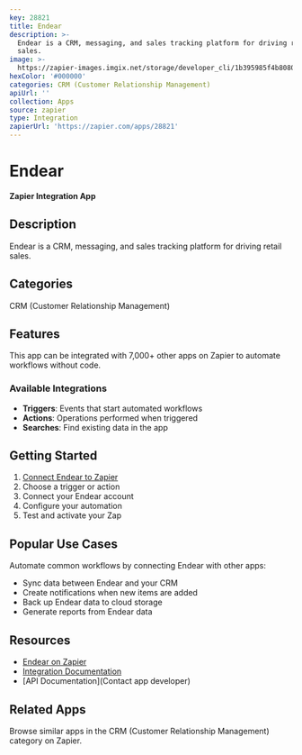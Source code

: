 ```yaml
---
key: 28821
title: Endear
description: >-
  Endear is a CRM, messaging, and sales tracking platform for driving retail
  sales.
image: >-
  https://zapier-images.imgix.net/storage/developer_cli/1b395985f4b8080b227ab78db529227a_2.png?auto=format%2Ccompress&ixlib=python-3.0.0&q=50
hexColor: '#000000'
categories: CRM (Customer Relationship Management)
apiUrl: ''
collection: Apps
source: zapier
type: Integration
zapierUrl: 'https://zapier.com/apps/28821'
---
```

# Endear

**Zapier Integration App**

## Description

Endear is a CRM, messaging, and sales tracking platform for driving retail sales.

## Categories

CRM (Customer Relationship Management)

## Features

This app can be integrated with 7,000+ other apps on Zapier to automate workflows without code.

### Available Integrations

- **Triggers**: Events that start automated workflows
- **Actions**: Operations performed when triggered
- **Searches**: Find existing data in the app

## Getting Started

1. [Connect Endear to Zapier](https://zapier.com/apps/28821)
2. Choose a trigger or action
3. Connect your Endear account
4. Configure your automation
5. Test and activate your Zap

## Popular Use Cases

Automate common workflows by connecting Endear with other apps:

- Sync data between Endear and your CRM
- Create notifications when new items are added
- Back up Endear data to cloud storage
- Generate reports from Endear data

## Resources

- [Endear on Zapier](https://zapier.com/apps/28821)
- [Integration Documentation](https://zapier.com/apps/28821/integrations)
- [API Documentation](Contact app developer)

## Related Apps

Browse similar apps in the CRM (Customer Relationship Management) category on Zapier.

